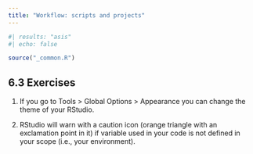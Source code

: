 ```yaml
---
title: "Workflow: scripts and projects"
---
```


```r
#| results: "asis"
#| echo: false

source("_common.R")
```

## 6.3 Exercises {.unnumbered}

1.  If you go to Tools \> Global Options \> Appearance you can change the theme of your RStudio.

2.  RStudio will warn with a caution icon (orange triangle with an exclamation point in it) if variable used in your code is not defined in your scope (i.e., your environment).
